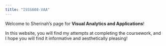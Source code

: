 ```yaml
---
title: "ISSS608-VAA"
---
```


Welcome to Sherinah's page for **Visual Analytics and Applications**!

In this website, you will find my attempts at completing the coursework, and I hope you will find it informative and aesthetically pleasing!


